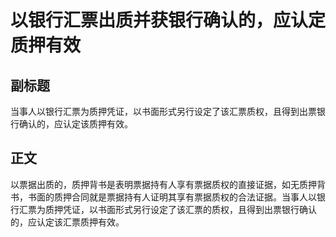 # 以银行汇票出质并获银行确认的，应认定质押有效
## 副标题
当事人以银行汇票为质押凭证，以书面形式另行设定了该汇票质权，且得到出票银行确认的，应认定该质押有效。
## 正文
以票据出质的，质押背书是表明票据持有人享有票据质权的直接证据，如无质押背书，书面的质押合同就是票据持有人证明其享有票据质权的合法证据。当事人以银行汇票为质押凭证，以书面形式另行设定了该汇票的质权，且得到出票银行确认的，应认定该汇票质押有效。